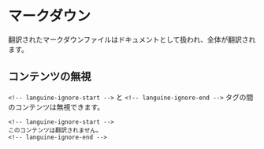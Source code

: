 # マークダウン

翻訳されたマークダウンファイルはドキュメントとして扱われ、全体が翻訳されます。

## コンテンツの無視

`<!-- languine-ignore-start -->` と `<!-- languine-ignore-end -->` タグの間のコンテンツは無視できます。

```mdx
<!-- languine-ignore-start -->
このコンテンツは翻訳されません。
<!-- languine-ignore-end -->
``` 